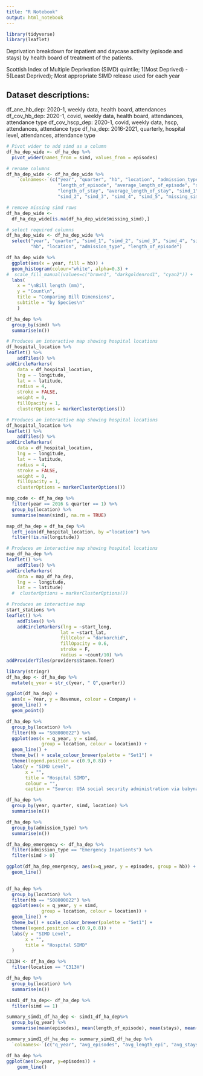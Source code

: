 ```yaml
---
title: "R Notebook"
output: html_notebook
---
```


```r
library(tidyverse)
library(leaflet)
```

Deprivation breakdown for inpatient and daycase activity (episode and stays) by health board of treatment of the patients.

Scottish Index of Multiple Deprivation (SIMD) quintile; 1(Most Deprived) - 5(Least Deprived); Most appropriate SIMD release used for each year

## Dataset descriptions:
df_ane_hb_dep: 2020-1, weekly data, health board, attendances
df_cov_hb_dep: 2020-1, covid, weekly data, health board, attendances, attendance type
df_cov_hscp_dep: 2020-1, covid, weekly data, hscp, attendances, attendance type
df_ha_dep: 2016-2021, quarterly, hospital level, attendances, attendance type

```r
# Pivot wider to add simd as a column
df_ha_dep_wide <- df_ha_dep %>% 
  pivot_wider(names_from = simd, values_from = episodes)
```

```r
# rename columns
df_ha_dep_wide <- df_ha_dep_wide %>% 
    `colnames<-`(c("year", "quarter", "hb", "location", "admission_type",
                   "length_of_episode", "average_length_of_episode", "stays",
                   "length_of_stay", "average_length_of_stay", "simd_1", 
                   "simd_2", "simd_3", "simd_4", "simd_5", "missing_simd"))
```

```r
# remove missing simd rows
df_ha_dep_wide <- 
  df_ha_dep_wide[is.na(df_ha_dep_wide$missing_simd),]
```

```r
# select required columns
df_ha_dep_wide <- df_ha_dep_wide %>% 
  select("year", "quarter", "simd_1", "simd_2", "simd_3", "simd_4", "simd_5", 
         "hb", "location", "admission_type", "length_of_episode")
```

```r
df_ha_dep_wide %>%
  ggplot(aes(x = year, fill = hb)) +
  geom_histogram(colour="white", alpha=0.3) +
#  scale_fill_manual(values=c("brown1", "darkgoldenrod1", "cyan2")) +
  labs(
    x = "\nBill length (mm)",
    y = "Count\n",
    title = "Comparing Bill Dimensions",
    subtitle = "by Species\n"
    ) 
```












```r
df_ha_dep %>% 
  group_by(simd) %>% 
  summarise(n())
```

```r
# Produces an interactive map showing hospital locations
df_hospital_location %>% 
leaflet() %>% 
    addTiles() %>% 
addCircleMarkers(
    data = df_hospital_location,
    lng = ~ longitude,
    lat = ~ latitude,
    radius = 4,
    stroke = FALSE,
    weight = 0,
    fillOpacity = 1,
    clusterOptions = markerClusterOptions())
```

```r
# Produces an interactive map showing hospital locations
df_hospital_location %>% 
leaflet() %>% 
    addTiles() %>% 
addCircleMarkers(
    data = df_hospital_location,
    lng = ~ longitude,
    lat = ~ latitude,
    radius = 4,
    stroke = FALSE,
    weight = 0,
    fillOpacity = 1,
    clusterOptions = markerClusterOptions())
```

```r
map_code <- df_ha_dep %>% 
  filter(year == 2016 & quarter == 1) %>% 
  group_by(location) %>% 
  summarise(mean(simd), na.rm = TRUE)
```

```r
map_df_ha_dep = df_ha_dep %>% 
  left_join(df_hospital_location, by ="location") %>% 
  filter(!is.na(longitude))
```

```r
# Produces an interactive map showing hospital locations
map_df_ha_dep %>% 
leaflet() %>% 
    addTiles() %>% 
addCircleMarkers(
    data = map_df_ha_dep,
    lng = ~ longitude,
    lat = ~ latitude)
  #  clusterOptions = markerClusterOptions())
```

```r
# Produces an interactive map
start_stations %>% 
leaflet() %>% 
    addTiles() %>% 
    addCircleMarkers(lng = ~start_long, 
                    lat = ~start_lat,
                    fillColor = "darkorchid",
                    fillOpacity = 0.6,
                    stroke = F, 
                    radius = ~count/10) %>% 
addProviderTiles(providers$Stamen.Toner)
```

```r
library(stringr)
df_ha_dep <- df_ha_dep %>% 
  mutate(q_year = str_c(year, " Q",quarter))
```


```r
ggplot(df_ha_dep) +
  aes(x = Year, y = Revenue, colour = Company) +
  geom_line() +
  geom_point() 
```


```r
df_ha_dep %>%
  group_by(location) %>%
  filter(hb == "S08000022") %>% 
  ggplot(aes(x = q_year, y = simd,
             group = location, colour = location)) + 
  geom_line() + 
  theme_bw() + scale_colour_brewer(palette = "Set1") + 
  theme(legend.position = c(0.9,0.8)) +
  labs(y = "SIMD Level",
       x = "",
       title = "Hospital SIMD",
       colour = "",
       caption = "Source: USA social security administration via babynames R package")
```

```r
df_ha_dep %>% 
  group_by(year, quarter, simd, location) %>% 
  summarise(n())
```

```r
df_ha_dep %>% 
  group_by(admission_type) %>% 
  summarise(n())
```

```r
df_ha_dep_emergency <- df_ha_dep %>% 
  filter(admission_type == "Emergency Inpatients") %>% 
  filter(simd > 0)
```

```r
ggplot(df_ha_dep_emergency, aes(x=q_year, y = episodes, group = hb)) +
  geom_line()
  
```

```r
df_ha_dep %>%
  group_by(location) %>%
  filter(hb == "S08000022") %>% 
  ggplot(aes(x = q_year, y = simd,
             group = location, colour = location)) + 
  geom_line() + 
  theme_bw() + scale_colour_brewer(palette = "Set1") + 
  theme(legend.position = c(0.9,0.8)) +
  labs(y = "SIMD Level",
       x = "",
       title = "Hospital SIMD"
  )
```

```r
C313H <- df_ha_dep %>% 
  filter(location == "C313H")
```

```r
df_ha_dep %>% 
  group_by(location) %>% 
  summarise(n())
```

```r
simd1_df_ha_dep<- df_ha_dep %>% 
  filter(simd == 1)
```

```r
summary_simd1_df_ha_dep <- simd1_df_ha_dep%>% 
  group_by(q_year) %>% 
  summarise(mean(episodes), mean(length_of_episode), mean(stays), mean(length_of_stay)) 
```



```r
summary_simd1_df_ha_dep <- summary_simd1_df_ha_dep %>% 
  `colnames<-`(c("q_year", "avg_episodes", "avg_length_epi", "avg_stays", "avg_length_stay"))
```



```r
df_ha_dep %>% 
ggplot(aes(x=year, y=episodes)) +
    geom_line()
```





